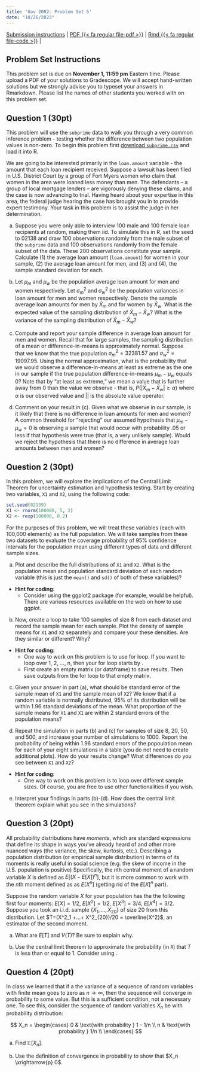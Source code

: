 ```yaml
---
title: 'Gov 2002: Problem Set 5'
date: "10/26/2023"
---
```


[Submission instructions](problem-sets.qmd) | [PDF {{< fa regular file-pdf >}}](/files/assignments/pset_6.pdf) | [Rmd {{< fa regular file-code >}}](/files/assignments/pset_6.Rmd) | 


## Problem Set Instructions 

This problem set is due on **November 1, 11:59 pm** Eastern time. Please upload a PDF of your solutions to Gradescope. We will accept hand-written solutions but we strongly advise you to typeset your answers in Rmarkdown. Please list the names of other students you worked with on this problem set. 

## Question 1 (30pt)

This problem will use the `subprime` data to walk you through a very common inference problem - testing whether the difference between two population values is non-zero. To begin this problem first [download `subprime.csv`](http://gov2002.mattblackwell.org/data/subprime.csv) and load it into R. 

\textbf{Hint for coding:} 
\begin{itemize}
  \item To load a csv file in R, type \texttt{data <- read.csv(\textit{name of the file})}. Then you can use an object called \texttt{data} throughout your R code.
  \item To load libraries (i.e., packages), type \texttt{library(\textit{name of the package})}. In this problem set, we suggest that you load ggplot2 and dplyr. If you have not installed these packages, install them by \texttt{install.packages(\textit{name of the package})}.
\end{itemize}

We are going to be interested primarily in the `loan.amount` variable - the amount that each loan recipient received. Suppose a lawsuit has been filed in U.S. District Court by a group of Fort Myers women who claim that women in the area were loaned less money than men. The defendants -- a group of local mortgage lenders -- are vigorously denying these claims, and the case is now advancing to trial. Having heard about your expertise in this area, the federal judge hearing the case has brought you in to provide expert testimony. Your task in this problem is to assist the judge in her determination.

a. Suppose you were only able to interview $100$ male and $100$ female loan recipients at random, making them iid. To simulate this in R, set the seed to 02138 and draw $100$ observations randomly from the male subset of the `subprime` data and $100$ observations randomly from the female subset of the data. These $200$ observations constitute your sample. Calculate (1) the average loan amount (`loan.amount`) for women in your sample, (2) the average loan amount for men, and (3) and (4), the sample standard deviation for each.

\textbf{Hint for coding:} 

\begin{itemize}
  \item To set the seed, type \texttt{set.seed(02138)}.
  \item To subset a dataframe called \texttt{data} based on a value (e.g., 0) of a variable called \texttt{var1}, type \texttt{data[data\$var1==0]}.
  \item To generate 100 random sample IDs from a vector $c(1, ..., N)$ with replacement, type \texttt{sample(1:N, 100, T)}.
  \item To get the mean of a variable \texttt{var1} of a dataframe \texttt{data}, type \texttt{mean(data\$var1)}. For SD, use \texttt{sd(data\$var1)}.
\end{itemize}


b. Let $\mu_{m}$ and $\mu_{w}$ be the population average loan amount for men and women respectively. Let $\sigma^2_{m}$ and $\sigma^2_{w}$ be the population variances in loan amount for men and women respectively. Denote the sample average loan amounts for men by $\bar{X}_{m}$ and for women by $\bar{X}_{w}$. What is the expected value of the sampling distribution of $\bar{X}_{m} - \bar{X}_{w}$? What is the variance of the sampling distribution of $\bar{X}_{m} - \bar{X}_{w}$?

c. Compute and report your sample difference in average loan amount for men and women. Recall that for large samples, the sampling distribution of a mean or difference-in-means is approximately normal. Suppose that we know that the true population $\sigma^2_{m} = 32381.57$ and $\sigma^2_{w} = 19097.95$. Using the normal approximation, what is the probability that we would observe a difference-in-means at least as extreme as the one in our sample if the true population difference-in-means $\mu_{m} - \mu_{w}$ equals 0? Note that by "at least as extreme," we mean a value that is further away from $0$ than the value we observe - that is, $P(|\bar{X}_{m} - \bar{X}_{w}| \ge \alpha)$ where $\alpha$ is our observed value and $||$ is the absolute value operator.

\textbf{Hint:}
\begin{itemize}
  \item To get $P(X > x)$, consider calculating $1 - P(X < x)$.
\end{itemize}

\textbf{Hint for coding:} 
\begin{itemize}
  \item To get the probability that a normally distributed random variable takes on a value less than or equal to some value \texttt{q} using the command \texttt{pnorm(q, mean, sd)} where \texttt{mean} is the mean of the normal distribution and \texttt{sd} is the standard deviation.
\end{itemize}

d. Comment on your result in (c). Given what we observe in our sample, is it likely that there is no difference in loan amounts for men and women? A common threshold for "rejecting" our assumed hypothesis that $\mu_{m} - \mu_{w} = 0$ is observing a sample that would occur with probability $.05$ or less if that hypothesis were true (that is, a very unlikely sample). Would we reject the hypothesis that there is no difference in average loan amounts between men and women?  























## Question 2 (30pt)

In this problem, we will explore the implications of the Central Limit Theorem for uncertainty estimation and hypothesis testing. Start by creating two variables, `X1` and `X2`, using the following code:

```r
set.seed(02139)
X1 <- rnorm(100000, 5, 2)
X2 <- rexp(100000, 0.2)
```

For the purposes of this problem, we will treat these variables (each with 100,000 elements) as the full population. We will take samples from these two datasets to evaluate the coverage probability of 95\% confidence intervals for the population mean using different types of data and different sample sizes.

a. Plot and describe the full distributions of `X1` and `X2`. What is the population mean and population standard deviation of each random variable (this is just the `mean()` and `sd()` of both of these variables)?

  - **Hint for coding**: 
    - Consider using the ggplot2 package (for example, \texttt{geom\_density} would be helpful). There are various resources available on the web on how to use ggplot.

b. Now, create a loop to take 100 samples of size 8 from each dataset and record the sample mean for each sample. Plot the density of sample means for `X1` and `X2` separately and compare your these densities. Are they similar or different? Why?


  - **Hint for coding:**
    - One way to work on this problem is to use for loop. If you want to loop over 1, 2, ..., n, then your for loop starts by \texttt{for(i in 1:n) \{...\}}.
    - First create an empty matrix (or dataframe) to save results. Then save outputs from the for loop to that empty matrix.


c. Given your answer in part (a), what should be standard error of the sample mean of `X1` and the sample mean of `X2`? We know that if a random variable is normally distributed, 95\% of its distribution will be within 1.96 standard deviations of the mean. What proportion of the sample means for `X1` and `X1` are within 2 standard errors of the population means? 

d. Repeat the simulation in parts (b) and (c) for samples of size 8, 20, 50, and 500, and increase your number of simulations to 1000. Report the probability of being within 1.96 standard errors of the popoulation mean for each of your eight simulations in a table (you do not need to create additional plots).  How do your results change?  What differences do you see between `X1` and `X2`?
  - **Hint for coding**:
    - One way to work on this problem is to loop over different sample sizes. Of course, you are free to use other functionalities if you wish.

e. Interpret your findings in parts (b)-(d). How does the central limit theorem explain what you see in the simulations?







































## Question 3 (20pt)

All probability distributions have *moments*, which are standard expressions that define its shape in ways you've already heard of and other more nuanced ways (the variance, the skew, kurtosis, etc.). Describing a population distribution (or empirical sample distribution) in terms of its moments is really useful in social science (e.g. the skew of income in the U.S. population is positive) Specifically, the $n$th central moment of a random variable $X$ is defined as $E[(X-E[X])^n]$, but it is more common to work with the $n$th moment defined as as $E[X^n]$ (getting rid of the $E[X]^n$ part).

Suppose the random variable $X$ for your population has the the following first four moments: $E[X]=1/2$, $E[X^2]=1/2$, $E[X^3]=3/4$, $E[X^4]=3/2$. Suppose you took an i.i.d. sample $\{X_1,\ldots,X_{20}\}$ of size 20 from this distribution. Let $T=(X^2_1 +...+ X^2_{20})/20 = \overline{X^2}$, an estimator of the second moment. 

a. What are $E[T]$ and $V(T)$? Be sure to explain why.

b. Use the central limit theorem to approximate the probability (in `R`) that $T$ is less than or equal to 1. \textbf{Hint for coding:} Consider using \texttt{pnorm}.












## Question 4 (20pt)

In class we learned that if a the variance of a sequence of random variables with finite mean goes to zero as $n\to\infty$, then the sequence will converge in probability to some value. But this is a sufficient condition, not a necessary one. To see this, consider the sequence of random variables $X_n$ be with probability distribution: 

$$
X_n = 
\begin{cases}
0 & \text{with probability    }  1 - 1/n \\
n & \text{with probability    } 1/n \\
\end{cases}
$$


(a) Find $\mathbb{E}[X_n]$.

(b) Use the definition of convergence in probability to show that $X_n \xrightarrow{p} 0$. 








